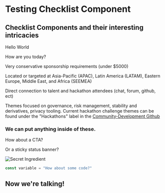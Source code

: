 # Testing Checklist Component

## Checklist Components and their interesting intricacies 

<Checklist>

Hello World

How are you today?

</Checklist>

<Checklist>

Very conservative sponsorship requirements (under $5000)

Located or targeted at Asia-Pacific (APAC), Latin America (LATAM),
Eastern Europe, Middle East, and Africa (SEEMEA)

Direct connection to talent and hackathon attendees (chat, forum, github, ect)

Themes focused on governance, risk management, stability and derivatives, privacy 
tooling. Current hackathon challenge themes can be found under the "Hackathons" 
label in the [Community-Development Github](https://rejontaylor.com)

</Checklist>


<Checklist>

### We can put **anything** inside of these. 

<CTA>

How about a CTA?

</CTA>

<StatusBanner sticky>

Or a sticky status banner?

</StatusBanner>

![Secret Ingredient](https://i.kym-cdn.com/entries/icons/facebook/000/030/987/AhgHtnP.jpg)

```js
const variable = "How about some code?"
```

<Box>

## Now we're talking!


</Box>

</Checklist>


